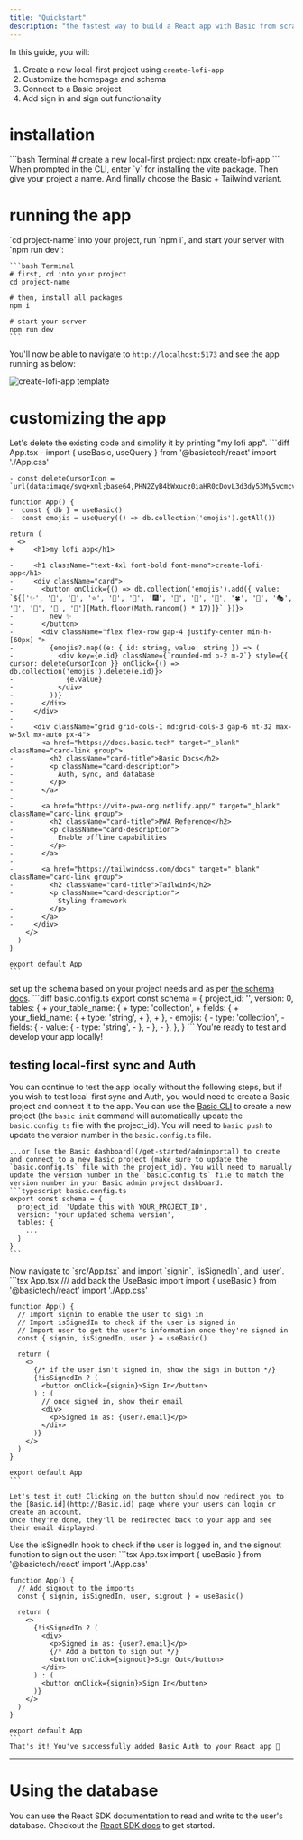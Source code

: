 ```yaml
---
title: "Quickstart"
description: "the fastest way to build a React app with Basic from scratch"
---
```

In this guide, you will:
1. Create a new local-first project using `create-lofi-app`
2. Customize the homepage and schema
3. Connect to a Basic project
4. Add sign in and sign out functionality

# installation

<Steps>
  <Step title="Create a new local-first project">
    ```bash Terminal
    # create a new local-first project:
    npx create-lofi-app
    ```
    When prompted in the CLI, enter `y` for installing the vite package. 
    Then give your project a name.
    And finally choose the Basic + Tailwind variant.
  </Step>
  </Steps>

# running the app
<Steps>
  <Step title="install npm packages">
    `cd project-name` into your project, run `npm i`, and start your server with `npm run dev`:

    ```bash Terminal
    # first, cd into your project
    cd project-name

    # then, install all packages
    npm i

    # start your server
    npm run dev
    ```
  </Step>
</Steps>

You'll now be able to navigate to `http://localhost:5173` and see the app running as below:

<img
  className="block"
  src="/images/create-lofi-app.png"
  alt="create-lofi-app template"
/>

# customizing the app
<Steps>
  <Step title="change the homepage">
    Let's delete the existing code and simplify it by printing "my lofi app".
    ```diff App.tsx
    - import { useBasic, useQuery } from '@basictech/react'
    import './App.css'

    - const deleteCursorIcon = `url(data:image/svg+xml;base64,PHN2ZyB4bWxucz0iaHR0cDovL3d3dy53My5vcmcvMjAwMC9zdmciIHdpZHRoPSIyNCIgaGVpZ2h0PSIyNCIgdmlld0JveD0iMCAwIDI0IDI0IiBmaWxsPSJub25lIiBzdHJva2U9IiM2MEE1RkEiIHN0cm9rZS13aWR0aD0iMiIgc3Ryb2tlLWxpbmVjYXA9InJvdW5kIiBzdHJva2UtbGluZWpvaW49InJvdW5kIj48cG9seWxpbmUgcG9pbnRzPSIzIDYgNSA2IDIxIDYiPjwvcG9seWxpbmU+PHBhdGggZD0iTTE5IDZ2MTRhMiAyIDAgMCAxLTIgMkg3YTIgMiAwIDAgMS0yLTJWNm0zIDBWNGEyIDIgMCAwIDEgMi0yaDRhMiAyIDAgMCAxIDIgMnYyIj48L3BhdGg+PC9zdmc+),auto`

    function App() {
    -  const { db } = useBasic()
    -  const emojis = useQuery(() => db.collection('emojis').getAll())

    return (
      <>
    +     <h1>my lofi app</h1>

    -     <h1 className="text-4xl font-bold font-mono">create-lofi-app</h1>
    -     <div className="card">
    -       <button onClick={() => db.collection('emojis').add({ value: `${['✨', '🌟', '💫', '⭐', '🌠', '🎇', '🎆', '🌈', '🌸', '🌺', '🍀', '🎨', '🎭', '🎪', '🎡', '🎢', '🎠'][Math.floor(Math.random() * 17)]}` })}>
    -         new ✨
    -       </button>
    -       <div className="flex flex-row gap-4 justify-center min-h-[60px] ">
    -         {emojis?.map((e: { id: string, value: string }) => (
    -           <div key={e.id} className={`rounded-md p-2 m-2`} style={{ cursor: deleteCursorIcon }} onClick={() => db.collection('emojis').delete(e.id)}>
    -             {e.value}
    -           </div>
    -         ))}
    -       </div>
    -     </div>
    - 
    -     <div className="grid grid-cols-1 md:grid-cols-3 gap-6 mt-32 max-w-5xl mx-auto px-4">
    -       <a href="https://docs.basic.tech" target="_blank" className="card-link group">
    -         <h2 className="card-title">Basic Docs</h2>
    -         <p className="card-description">
    -           Auth, sync, and database
    -         </p>
    -       </a>
    - 
    -       <a href="https://vite-pwa-org.netlify.app/" target="_blank" className="card-link group">
    -         <h2 className="card-title">PWA Reference</h2>
    -         <p className="card-description">
    -           Enable offline capabilities
    -         </p>
    -       </a>
    - 
    -       <a href="https://tailwindcss.com/docs" target="_blank" className="card-link group">
    -         <h2 className="card-title">Tailwind</h2>
    -         <p className="card-description">
    -           Styling framework
    -         </p>
    -       </a>
    -     </div>
        </>
      )
    }

    export default App
    ```
  </Step>
  <Step title="update the schema">
    set up the schema based on your project needs and as per <a href="/info/schema" target="_blank" rel="noopener noreferrer">the schema docs</a>.
    ```diff basic.config.ts
    export const schema = {
      project_id: '',
      version: 0,
      tables: {
    +    your_table_name: {
    +      type: 'collection',
    +      fields: {
    +        your_field_name: {
    +          type: 'string',
    +        },
    +      },
    -    emojis: {
    -      type: 'collection',
    -      fields: {
    -        value: {
    -          type: 'string',
    -        },
    -      },
    -    },
      },
    }
    ```
    You're ready to test and develop your app locally!
  </Step>
</Steps>

## testing local-first sync and Auth
You can continue to test the app locally without the following steps, but if you wish to test local-first sync and Auth, you would need to create a Basic project and connect it to the app.
<Steps>
  <Step title="create and connect to a Basic project">
    You can use the [Basic CLI](/get-started/cli) to create a new project (the `basic init` command will automatically update the `basic.config.ts` file with the project_id). You will need to `basic push` to update the version number in the `basic.config.ts` file.
    
    ...or [use the Basic dashboard](/get-started/adminportal) to create and connect to a new Basic project (make sure to update the `basic.config.ts` file with the project_id). You will need to manually update the version number in the `basic.config.ts` file to match the version number in your Basic admin project dashboard.
    ```typescript basic.config.ts
    export const schema = {
      project_id: 'Update this with YOUR_PROJECT_ID',
      version: 'your updated schema version',
      tables: {
        ...
      }
    }
    ```
  </Step>
  <Step title="Add a login button to App.tsx">
    Now navigate to  `src/App.tsx` and import `signin`, `isSignedIn`, and `user`. 
    ```tsx App.tsx
    /// add back the UseBasic import
    import { useBasic } from '@basictech/react'
    import './App.css'

    function App() {
      // Import signin to enable the user to sign in
      // Import isSignedIn to check if the user is signed in
      // Import user to get the user's information once they're signed in
      const { signin, isSignedIn, user } = useBasic()

      return (
        <>
          {/* if the user isn't signed in, show the sign in button */}
          {!isSignedIn ? (
            <button onClick={signin}>Sign In</button>
          ) : (
            // once signed in, show their email
            <div>
              <p>Signed in as: {user?.email}</p>
            </div>
          )}
        </>
      )
    }

    export default App
    ```
    
    Let's test it out! Clicking on the button should now redirect you to the [Basic.id](http://Basic.id) page where your users can login or create an account.
    Once they're done, they'll be redirected back to your app and see their email displayed.
  </Step>

  <Step title="Add a logout button">
    Use the isSignedIn hook to check if the user is logged in, and the signout function to sign out the user:
    ```tsx App.tsx
    import { useBasic } from '@basictech/react'
    import './App.css'

    function App() {
      // Add signout to the imports
      const { signin, isSignedIn, user, signout } = useBasic()

      return (
        <>
          {!isSignedIn ? (
            <div>
              <p>Signed in as: {user?.email}</p>
              {/* Add a button to sign out */}
              <button onClick={signout}>Sign Out</button>
            </div>
          ) : (
            <button onClick={signin}>Sign In</button>
          )}
        </>
      )
    }

    export default App
    ```
    That's it! You've successfully added Basic Auth to your React app 🎉
  </Step>
</Steps>

---

# Using the database
You can use the React SDK documentation to read and write to the user's database. Checkout the [React SDK docs](/sdk-reference/react-components) to get started.